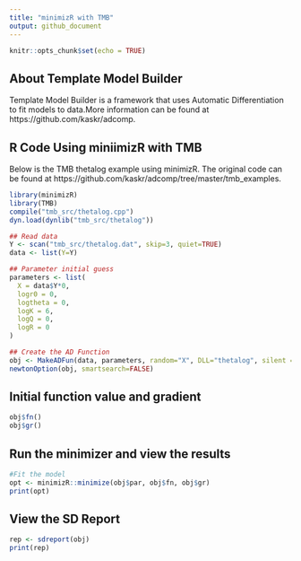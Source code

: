 ```yaml
---
title: "minimizR with TMB"
output: github_document
---
```


```r
knitr::opts_chunk$set(echo = TRUE)
```

## About Template Model Builder

Template Model Builder is a framework that uses Automatic Differentiation to fit models to data.More information can be found at https://github.com/kaskr/adcomp.

## R Code Using miniimizR with TMB

Below is the TMB thetalog example using minimizR. The original code can be found at https://github.com/kaskr/adcomp/tree/master/tmb_examples.

```r
library(minimizR)
library(TMB)
compile("tmb_src/thetalog.cpp")
dyn.load(dynlib("tmb_src/thetalog"))

## Read data
Y <- scan("tmb_src/thetalog.dat", skip=3, quiet=TRUE)
data <- list(Y=Y)

## Parameter initial guess
parameters <- list(
  X = data$Y*0,
  logr0 = 0,
  logtheta = 0,
  logK = 6,
  logQ = 0,
  logR = 0
)

## Create the AD Function
obj <- MakeADFun(data, parameters, random="X", DLL="thetalog", silent = TRUE)
newtonOption(obj, smartsearch=FALSE)
```
## Initial function value and gradient
```r
obj$fn()
obj$gr()
```

## Run the minimizer and view the results
```r
#Fit the model
opt <- minimizR::minimize(obj$par, obj$fn, obj$gr)
print(opt)
```
## View the SD Report
```r
rep <- sdreport(obj)
print(rep)

```

